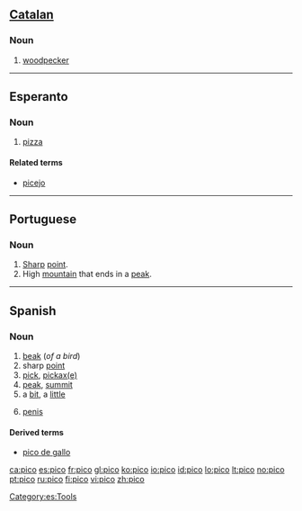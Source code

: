 {{also|Pico|pico-|piĉo|picó}}
==[[Catalan]]==

===Noun===
{{infl|ca|noun}}

# [[woodpecker]]

----

==Esperanto==

===Noun===
{{eo-noun}}

# [[pizza]]

====Related terms====
* [[picejo]]

----

==Portuguese==

===Noun===
{{infl|pt|noun|plural|picos}}

# [[sharp|Sharp]] [[point]].
# High [[mountain]] that ends in a [[peak]].

----

==Spanish==

===Noun===
{{es-noun-m}}

# [[beak]] (''of a bird'')
# sharp [[point]]
# [[pick]], [[pickaxe|pickax(e)]]
# [[peak]], [[summit]]
# a [[bit]], a [[little]]
# {{context|colloquial|Chile|lang=es}} [[penis]]

====Derived terms====
* [[pico de gallo]]

[[Category:es:Tools]]

[[ca:pico]]
[[es:pico]]
[[fr:pico]]
[[gl:pico]]
[[ko:pico]]
[[io:pico]]
[[id:pico]]
[[lo:pico]]
[[lt:pico]]
[[no:pico]]
[[pt:pico]]
[[ru:pico]]
[[fi:pico]]
[[vi:pico]]
[[zh:pico]]